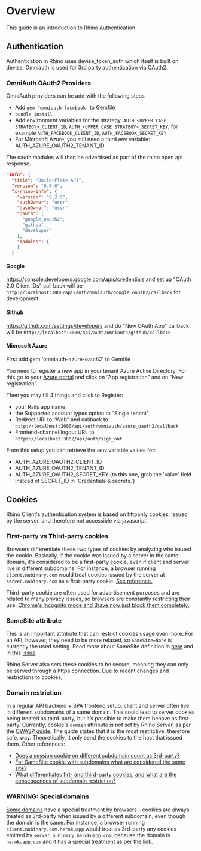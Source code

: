 # Overview

This guide is an introduction to Rhino Authentication

## Authentication

Authentication in Rhino uses devise_token_auth which itself is built on devise. Omniauth is used for 3rd party authentication via OAuth2.

### OmniAuth OAuth2 Providers

OmniAuth providers can be add with the following steps

- Add `gem 'omniauth-facebook'` to Gemfile
- `bundle install`
- Add environment variables for the strategy, `AUTH_<UPPER CASE STRATEGY>_CLIENT_ID`, `AUTH_<UPPER CASE STRATEGY>_SECRET_KEY`, for example
  `AUTH_FACEBOOK_CLIENT_ID`, `AUTH_FACEBOOK_SECRET_KEY`
- For Microsoft Azure, you still need a third env variable: AUTH_AZURE_OAUTH2_TENANT_ID

The oauth modules will then be advertised as part of the rhino open api response.

```json
"info": {
  "title": "BoilerPlate API",
  "version": "0.0.0",
  "x-rhino-info": {
    "version": "0.2.0",
    "authOwner": "user",
    "baseOwner": "user",
    "oauth": [
      "google_oauth2",
      "github",
      "developer"
    ],
    "modules": {
    }
  }
```

#### Google

https://console.developers.google.com/apis/credentials and set up "OAuth 2.0 Client IDs" call back will be `http://localhost:3000/api/auth/omniauth/google_oauth2/callback` for development

#### Github

https://github.com/settings/developers and do "New OAuth App" callback will be `http://localhost:3000/api/auth/omniauth/github/callback`

#### Microsoft Azure

First add gem 'omniauth-azure-oauth2' to Gemfile

You need to register a new app in your tenant Azure Active Directory. For this go to your [Azure portal](https://portal.azure.com/?quickstart=True#blade/Microsoft_AAD_IAM/ActiveDirectoryMenuBlade/RegisteredApps) and click on “App registration” and on “New registration”.

Then you may fill 4 things and click to Register:

- your Rails app name
- the Supported account types option to “Single tenant”
- Redirect URI to “Web” and callback to `http://localhost:3000/api/auth/omniauth/azure_oauth2/callback`
- Frontend-channel logout URL to `https://localhost:3002/api/auth/sign_out`

From this setup you can retrieve the .env variable values for:

- AUTH_AZURE_OAUTH2_CLIENT_ID
- AUTH_AZURE_OAUTH2_TENANT_ID
- AUTH_AZURE_OAUTH2_SECRET_KEY (to this one, grab the 'value' field instead of SECRET_ID in 'Credentials & secrets.')

## Cookies

Rhino Client's authentication system is based on httponly cookies, issued by the server, and therefore not accessible via javascript.

### First-party vs Third-party cookies

Browsers differentiate these two types of cookies by analyzing who issued the cookie. Basically, if the cookie was issued by a server in the same domain, it's considered to be a first-party cookie, even if client and server live in different subdomains. For instance, a browser running `client.nubinary.com` would treat cookies issued by the server at `server.nubinary.com` as a first-party cookie. [See reference.](https://www.cookiepro.com/knowledge/whats-the-difference-between-first-and-third-party-cookies/#:~:text=The%20main%20differences%20between%20first,loaded%20on%20the%20publisher's%20website.)

Third-party cookie are often used for advertisement purposes and are related to many privacy issues, so browsers are constantly restricting their use. [Chrome's Incognito mode and Brave now just block them completely.](https://venturebeat.com/2020/05/19/google-chrome-83/#:~:text=In%20Incognito%20mode%2C%20Chrome%20doesn,icon%20in%20the%20address%20bar.)

### SameSite attribute

This is an important attribute that can restrict cookies usage even more. For an API, however, they need to be more relaxed, so `SameSite=None` is currently the used setting. Read more about SameSite definition in [here](https://web.dev/samesite-cookies-explained/) and in this [issue](https://github.com/google/google-api-javascript-client/issues/561).

Rhino Server also sets these cookies to be secure, meaning they can only be served through a https connection. Due to recent changes and restrictions to cookies,

### Domain restriction

In a regular API backend + SPA frontend setup, client and server often live in different subdomains of a same domain. This could lead to server cookies being treated as third-party, but it’s possible to make them behave as first-party. Currently, cookie's `domain` attribute is not set by Rhino Server, as per the [OWASP guide](https://cheatsheetseries.owasp.org/cheatsheets/Session_Management_Cheat_Sheet.html#domain-and-path-attributes). The guide states that it is the most restrictive, therefore safe, way. Theoretically, it only send the cookies to the host that issued them. Other references:

- [Does a session cookie on different subdomain count as 3rd-party?](https://stackoverflow.com/questions/10092567/does-a-session-cookie-on-different-subdomain-count-as-3rd-party)
- [For SameSite cookie with subdomains what are considered the same site?](https://security.stackexchange.com/questions/223473/for-samesite-cookie-with-subdomains-what-are-considered-the-same-site)
- [What differentiates firt- and third-party cookies, and what are the consequences of subdomain restriction?](https://helpcentre.atinternet-solutions.com/hc/en-gb/articles/360000329339-What-differentiates-first-and-third-party-cookies-and-what-are-the-consequences-of-subdomain-restriction-)

### WARNING: Special domains

[Some domains](https://chromium.googlesource.com/chromium/src/+/refs/heads/main/net/base/registry_controlled_domains/effective_tld_names.dat#12130) have a special treatment by browsers - cookies are always treated as 3rd-party when issued by a different subdomain, even though the domain is the same. For instance, a browser running `client.nubinary.com.herokuapp` would treat as 3rd-party any cookies emitted by `server.nubinary.herokuapp.com`, because the domain is `herokuapp.com` and it has a special treatment as per the link.
